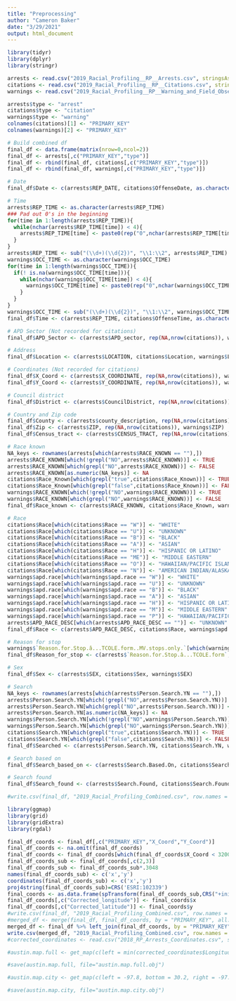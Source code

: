 ```yaml
---
title: "Preprocessing"
author: "Cameron Baker"
date: "3/29/2021"
output: html_document
---
```


```r
library(tidyr)
library(dplyr)
library(stringr)

arrests <- read.csv("2019_Racial_Profiling__RP__Arrests.csv", stringsAsFactors = F)
citations <- read.csv("2019_Racial_Profiling__RP__Citations.csv", stringsAsFactors = F)
warnings <- read.csv("2019_Racial_Profiling__RP__Warning_and_Field_Observations.csv", stringsAsFactors = F)

arrests$type <- "arrest"
citations$type <- "citation"
warnings$type <- "warning"
colnames(citations)[1] <- "PRIMARY_KEY"
colnames(warnings)[2] <- "PRIMARY_KEY"

# Build combined df
final_df <- data.frame(matrix(nrow=0,ncol=2))
final_df <- arrests[,c("PRIMARY_KEY","type")]
final_df <- rbind(final_df, citations[,c("PRIMARY_KEY","type")])
final_df <- rbind(final_df, warnings[,c("PRIMARY_KEY","type")])

# Date
final_df$Date <- c(arrests$REP_DATE, citations$OffenseDate, as.character(warnings$OCC_DATE)) %>% str_replace(" .*$","")

# Time
arrests$REP_TIME <- as.character(arrests$REP_TIME)
### Pad out 0's in the beginning
for(time in 1:length(arrests$REP_TIME)){
  while(nchar(arrests$REP_TIME[time]) < 4){
    arrests$REP_TIME[time] <- paste0(rep("0",nchar(arrests$REP_TIME[time])),arrests$REP_TIME[time])
  }
}
arrests$REP_TIME <- sub("(\\d+)(\\d{2})", "\\1:\\2", arrests$REP_TIME)
warnings$OCC_TIME <- as.character(warnings$OCC_TIME)
for(time in 1:length(warnings$OCC_TIME)){
  if(! is.na(warnings$OCC_TIME[time])){
    while(nchar(warnings$OCC_TIME[time]) < 4){
      warnings$OCC_TIME[time] <- paste0(rep("0",nchar(warnings$OCC_TIME[time])),warnings$OCC_TIME[time])
    }
  }
}
warnings$OCC_TIME <- sub("(\\d+)(\\d{2})", "\\1:\\2", warnings$OCC_TIME)
final_df$Time <- c(arrests$REP_TIME, citations$OffenseTime, as.character(warnings$OCC_TIME))

# APD Sector (Not recorded for citations)
final_df$APD_Sector <- c(arrests$APD_sector, rep(NA,nrow(citations)), warnings$APD_sector)

# Address
final_df$Location <- c(arrests$LOCATION, citations$Location, warnings$LOCATION)

# Coordinates (Not recorded for citations)
final_df$X_Coord <- c(arrests$X_COORDINATE, rep(NA,nrow(citations)), warnings$X_COORDINATE)
final_df$Y_Coord <- c(arrests$Y_COORDINATE, rep(NA,nrow(citations)), warnings$Y_COORDINATE)

# Council district
final_df$District <- c(arrests$CouncilDistrict, rep(NA,nrow(citations)), warnings$councilDistrict)

# Country and Zip code
final_df$County <- c(arrests$county_description, rep(NA,nrow(citations)), warnings$councilDistrict)
final_df$Zip <- c(arrests$ZIP, rep(NA,nrow(citations)), warnings$ZIP)
final_df$Census_tract <- c(arrests$CENSUS_TRACT, rep(NA,nrow(citations)), rep(NA,nrow(warnings)))

# Race known
NA_keys <- rownames(arrests[which(arrests$RACE_KNOWN == ""),])
arrests$RACE_KNOWN[which(!grepl("NO",arrests$RACE_KNOWN))] <- TRUE
arrests$RACE_KNOWN[which(grepl("NO",arrests$RACE_KNOWN))] <- FALSE
arrests$RACE_KNOWN[as.numeric(NA_keys)] <- NA
citations$Race_Known[which(grepl("true",citations$Race_Known))] <- TRUE
citations$Race_Known[which(grepl("false",citations$Race_Known))] <- FALSE
warnings$RACE_KNOWN[which(!grepl("NO",warnings$RACE_KNOWN))] <- TRUE
warnings$RACE_KNOWN[which(grepl("NO",warnings$RACE_KNOWN))] <- FALSE
final_df$Race_known <- c(arrests$RACE_KNOWN, citations$Race_Known, warnings$RACE_KNOWN)

# Race
citations$Race[which(citations$Race == "W")] <- "WHITE"
citations$Race[which(citations$Race == "U")] <- "UNKNOWN"
citations$Race[which(citations$Race == "B")] <- "BLACK"
citations$Race[which(citations$Race == "A")] <- "ASIAN"
citations$Race[which(citations$Race == "H")] <- "HISPANIC OR LATINO"
citations$Race[which(citations$Race == "ME")] <- "MIDDLE EASTERN"
citations$Race[which(citations$Race == "O")] <- "HAWAIIAN/PACIFIC ISLANDER" 
citations$Race[which(citations$Race == "N")] <- "AMERICAN INDIAN/ALASKAN NATIVE"
warnings$apd.race[which(warnings$apd.race == "W")] <- "WHITE"
warnings$apd.race[which(warnings$apd.race == "U")] <- "UNKNOWN"
warnings$apd.race[which(warnings$apd.race == "B")] <- "BLACK"
warnings$apd.race[which(warnings$apd.race == "A")] <- "ASIAN"
warnings$apd.race[which(warnings$apd.race == "H")] <- "HISPANIC OR LATINO"
warnings$apd.race[which(warnings$apd.race == "M")] <- "MIDDLE EASTERN"
warnings$apd.race[which(warnings$apd.race == "P")] <- "HAWAIIAN/PACIFIC ISLANDER" 
arrests$APD_RACE_DESC[which(arrests$APD_RACE_DESC == "")] <- "UNKNOWN"
final_df$Race <- c(arrests$APD_RACE_DESC, citations$Race, warnings$apd.race)

# Reason for stop
warnings$`Reason.for.Stop.â...TCOLE.form..MV.stops.only.`[which(warnings$`Reason.for.Stop.â...TCOLE.form..MV.stops.only.` == "Pre-existing knowledge (e.g. warrant)")] <- "Pre-existing knowledge (i.e. warrant)"
final_df$Reason_for_stop <- c(arrests$`Reason.for.Stop.â...TCOLE.form`, citations$`Reason.for.Stop.â...TCOLE.form`, warnings$`Reason.for.Stop.â...TCOLE.form..MV.stops.only.`)

# Sex
final_df$Sex <- c(arrests$SEX, citations$Sex, warnings$SEX)

# Search
NA_keys <- rownames(arrests[which(arrests$Person.Search.YN == ""),])
arrests$Person.Search.YN[which(!grepl("NO",arrests$Person.Search.YN))] <- TRUE
arrests$Person.Search.YN[which(grepl("NO",arrests$Person.Search.YN))] <- FALSE
arrests$Person.Search.YN[as.numeric(NA_keys)] <- NA
warnings$Person.Search.YN[which(!grepl("NO",warnings$Person.Search.YN))] <- TRUE
warnings$Person.Search.YN[which(grepl("NO",warnings$Person.Search.YN))] <- FALSE
citations$Search.YN[which(grepl("true",citations$Search.YN))] <- TRUE
citations$Search.YN[which(grepl("false",citations$Search.YN))] <- FALSE
final_df$Searched <- c(arrests$Person.Search.YN, citations$Search.YN, warnings$Person.Search.YN)

# Search based on
final_df$Search_based_on <- c(arrests$Search.Based.On, citations$Search.Based.On, warnings$Search.Based.On)

# Search found
final_df$Search_found <- c(arrests$Search.Found, citations$Search.Found, warnings$Search.Found)

#write.csv(final_df, "2019_Racial_Profiling_Combined.csv", row.names = F)
```

```r

library(ggmap)
library(grid)
library(gridExtra)
library(rgdal)

final_df_coords <- final_df[,c("PRIMARY_KEY","X_Coord","Y_Coord")]
final_df_coords <- na.omit(final_df_coords)
final_df_coords <- final_df_coords[which(final_df_coords$X_Coord < 3200000),]
final_df_coords_sub <- final_df_coords[,c(2,3)]
final_df_coords_sub <- final_df_coords_sub*.3048
names(final_df_coords_sub) <- c('x','y')
coordinates(final_df_coords_sub) <- c('x','y')
proj4string(final_df_coords_sub)=CRS('ESRI:102339')
final_coords <- as.data.frame(spTransform(final_df_coords_sub,CRS("+init=epsg:4326")))
final_df_coords[,c("Corrected_longitude")] <- final_coords$x
final_df_coords[,c("Corrected_latitude")] <- final_coords$y
#write.csv(final_df, "2019_Racial_Profiling_Combined.csv", row.names = F)
#merged_df <- merge(final_df, final_df_coords, by = "PRIMARY_KEY", all.x=TRUE)
merged_df <- final_df %>% left_join(final_df_coords, by = "PRIMARY_KEY")
write.csv(merged_df, "2019_Racial_Profiling_Combined.csv", row.names = F)
#corrected_coordinates <- read.csv("2018_RP_Arrests_Coordinates.csv", stringsAsFactors = F)

#austin.map.full <- get_map(c(left = min(corrected_coordinates$Longitude)-0.001, bottom = 30.15, right = -97.65, top = 30.5))

#save(austin.map.full, file="austin.map.full.obj")

#austin.map.city <- get_map(c(left = -97.8, bottom = 30.2, right = -97.65, top = 30.4))

#save(austin.map.city, file="austin.map.city.obj")
```

